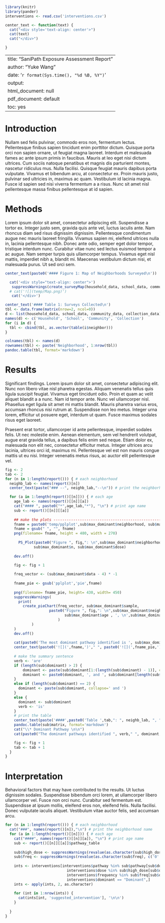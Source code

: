 ```r
library(knitr)
library(pander)
interventions <- read.csv('interventions.csv')

center_text <- function(text) {
  cat("<div style='text-align: center'>")
  cat(text)
  cat("</div>")

}
```


---
title: "SaniPath Exposure Assessment Report"
author: "Yuke Wang"
date: '`r format(Sys.time(), "%d %B, %Y")`'
output:
  html_document: null
  pdf_document: default
  toc: yes
---
# Introduction
Nullam sed felis pulvinar, commodo eros non, fermentum lectus. Pellentesque finibus sapien tincidunt enim porttitor dictum. Quisque porta orci non sapien ornare, ut feugiat magna laoreet. Interdum et malesuada fames ac ante ipsum primis in faucibus. Mauris at leo eget nisi dictum ultrices. Cum sociis natoque penatibus et magnis dis parturient montes, nascetur ridiculus mus. Nulla facilisi. Quisque feugiat mauris dapibus porta vulputate. Vivamus et bibendum arcu, at consectetur ex. Proin mauris justo, pulvinar sed ultricies in, maximus ac quam. Vestibulum id lacinia magna. Fusce id sapien sed nisi viverra fermentum a a risus. Nunc sit amet nisl pellentesque massa finibus pellentesque at id sapien.


# Methods
Lorem ipsum dolor sit amet, consectetur adipiscing elit. Suspendisse a tortor ex. Integer justo sem, gravida quis ante vel, luctus iaculis ante. Nam rhoncus diam sed risus dignissim dignissim. Pellentesque condimentum augue nec mauris laoreet fringilla. Vivamus sapien mi, eleifend ultrices nulla in, lacinia pellentesque nibh. Donec ante odio, semper eget dolor tempor, tristique interdum nunc. Curabitur vitae nunc sed lectus euismod tempor a ac augue. Nam semper turpis quis ullamcorper tempus. Vivamus eget nisl mattis, imperdiet nibh a, blandit mi. Maecenas vestibulum dictum nisi, et malesuada purus. Ut sed orci sem.

```r
center_text(paste0('#### Figure 1: Map of Neighborhoods Surveyed\n'))
```


```r
  cat('<div style="text-align: center">')
   suppressWarnings(create_surveyMap(household_data, school_data, community_data, collection_data))
  # cat('![](temp/Map.png)')
   cat('</div>')

```


```r
   
center_text('#### Table 1: Surveys Collected\n')
tbl <- data.frame(matrix(nrow=2, ncol=0))
d <- list(household_data, school_data, community_data, collection_data)
names(d) <- c('Household', 'School', 'Community', 'Collection')
for (i in d) {
  tbl <- cbind(tbl, as.vector(table(i$neighbor)))
}

colnames(tbl) <- names(d)
rownames(tbl) <- paste('Neighborhood', 1:nrow(tbl))
pandoc.table(tbl, format='markdown')

```


# Results
Significant findings.  Lorem ipsum dolor sit amet, consectetur adipiscing elit. Nunc non libero vitae nisl pharetra egestas. Aliquam venenatis tellus quis ligula suscipit feugiat. Vivamus eget tincidunt odio. Proin et quam ac velit aliquet blandit a a nunc. Nam id tempor ante. Nunc vel ullamcorper nisl. Phasellus eget ligula sit amet mi mattis blandit. Mauris pharetra varius eros, accumsan rhoncus nisi rutrum at. Suspendisse non leo metus. Integer urna lorem, efficitur ut posuere eget, interdum ut quam. Fusce maximus sodales risus eget laoreet.

Praesent erat tortor, ullamcorper id ante pellentesque, imperdiet sodales felis. Ut nec molestie enim. Aenean elementum, sem vel hendrerit volutpat, augue erat gravida tellus, a dapibus felis enim sed neque. Etiam dolor ex, malesuada non elit nec, consectetur efficitur metus. Integer ultrices arcu lacinia, ultrices orci id, maximus mi. Pellentesque vel est non mauris congue mattis ut eu nisi. Integer venenatis metus risus, ac auctor elit pellentesque vel.


```r
fig <- 2
tab <- 2
for (n in 1:length(report())) { # each neighborhood
  neighb_lab <- names(report()[n])
  center_text(paste("### --", neighb_lab,"--\n")) # print the neighborhood name

  for (a in 1:length(report()[[n]])) { # each age
    age_lab <- names(report()[[n]][a])
    cat("#### ", paste0("*",age_lab,"*"), "\n") # print age name
    sub <- report()[[n]][[a]]
    
    ## make the plots ---------------------------------------------------
    fname = paste0('temp/pplplot',sub$max_dominant$neighborhood, sub$max_dominant$age,sub$max_dominant$sample, '.png')
    fname = gsub(" ", "", fname)
    png(filename= fname, height = 480, width = 270)
       
      PS_Plot(paste0("Figure ", fig,": \n",sub$max_dominant$neighborhood,", ", sub$max_dominant$age , ', \n',sub$max_dominant$sample), 
             sub$max_dominant$n, sub$max_dominant$dose)
      
    dev.off()

    fig <- fig + 1
    
    freq_vector <- (sub$max_dominant$data - 4) * -1
    
    fname_pie <- gsub('pplplot','pie',fname)
    
    png(filename= fname_pie, height= 430, width= 450)
    suppressWarnings(
      print(
        create_pieChart(freq_vector, sub$max_dominant$sample, 
                    paste0("Figure ", fig,": \n",sub$max_dominant$neighborhood,", ", 
                           sub$max_dominant$age , ', \n',sub$max_dominant$sample)
                        )
            )
    )
    dev.off()
    
    cat(paste0('The most dominant pathway identified is ', sub$max_dominant$sample,"."))
    center_text(paste0('![](',fname,')'," ", paste0('![](',fname_pie,')','\n\n')))
    
    # make the summary sentence
    verb <- 'are'
    if (length(sub$dominant) > 2) {
        dominant <- paste(sub$dominant[1:(length(sub$dominant) - 1)], collapse=", ")
        dominant <- paste0(dominant, ', and ', sub$dominant[length(sub$dominant)])
    }
    else if (length(sub$dominant) == 2) {
      dominant <- paste(sub$dominant, collapse=' and ')
    }
    else {
      dominant <- sub$dominant
      verb <- 'is'
    }
    # print the table
    center_text(paste('####',paste0('Table ',tab,": ", neighb_lab, ", ", age_lab),"Identified Pathways\n"))
    pandoc.table(sub$matrix, format='markdown')
    cat("\\* Dominant Pathway \n\n")
    cat(paste0("The dominant pathways identified ", verb," ", dominant, ".\n\n\n"))

    fig <- fig + 1
    tab <- tab + 1
  }
}
```

# Interpretation
Behavioral factors that may have contributed to the results. Ut luctus dignissim sodales. Suspendisse bibendum orci lorem, at ullamcorper libero ullamcorper vel. Fusce non orci nunc. Curabitur sed fermentum est. Suspendisse at ipsum mollis, eleifend eros non, eleifend felis. Nulla facilisi. Donec vulputate iaculis aliquet. Vestibulum vitae auctor felis, sed accumsan arcu.

```r
for (n in 1:length(report())) { # each neighborhood
  cat("###", names(report()[n]),"\n") # print the neighborhood name
  for (a in 1:length(report()[[n]])) { # each age
    cat("####", names(report()[[n]][a]), "\n") # print age name
    sub <- report()[[n]][[a]]$pathway_table
    
    sub$high_dose <- suppressWarnings(revalue(as.character(sub$high_dose), c('0' = 'Low', '1' = 'High')))
    sub$freq <- suppressWarnings(revalue(as.character(sub$freq), c('0' = 'Low', '1' = 'High')))
    
    ints <- interventions[interventions$pathway %in% sub$pathway[sub$dominant == 1] &
                            interventions$dose %in% sub$high_dose[sub$dominant == 1] &
                            interventions$frequency %in% sub$freq[sub$dominant == 1] &
                            interventions$dominant == "Dominant",]
    ints <- apply(ints, 2, as.character)
    
    for (int in 1:nrow(ints)) {
      cat(ints[int, 'suggested_intervention'], '\n\n')
    }
    
  }
}
```
